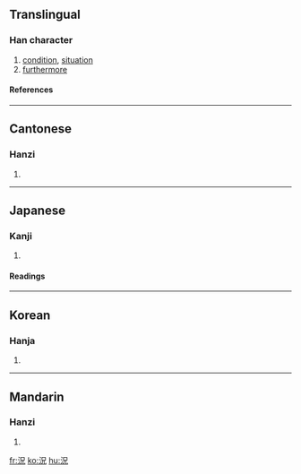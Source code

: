 {{see|况}}

==Translingual==
===Han character===
{{Han char|rn=85|rad=水|as=05|sn=8|four=3611<sub>0</sub>|canj=水口竹山 (ERHU)}}
# [[condition]], [[situation]]
# [[furthermore]]
====References====
{{Han ref|kx=0615.010|dkj=17264|dj=1009.010|hdz=31586.020|uh=6CC1|ud=27841|bh=AA70|bd=43632}}

----
==Cantonese==
===Hanzi===
{{yue-hanzi|jyut=|y=fong3}}
# {{defn|Cantonese}}

----
==Japanese==
===Kanji===
{{ja-kanji|grade=|rs=水05}}
# {{defn|Japanese}} 
====Readings====
{{ja-readings|on=[[きょう]] (kyō)|kun=[[いわにゃ]] (iwanya), [[おもむき]] (omomuki)}}

----
==Korean==
===Hanja===
{{ko-hanja|hangeul=황|eumhun=|rv=hwang|mr=hwang|y=hwang}}
# {{defn|Korean}}

----
==Mandarin==
===Hanzi===
{{cmn-hanzi|sim=况|pin=[[kuàng]] (kuang4)|wg=k'uang<sup>4</sup>}}
# {{defn|Mandarin}}

[[fr:況]]
[[ko:況]]
[[hu:況]]